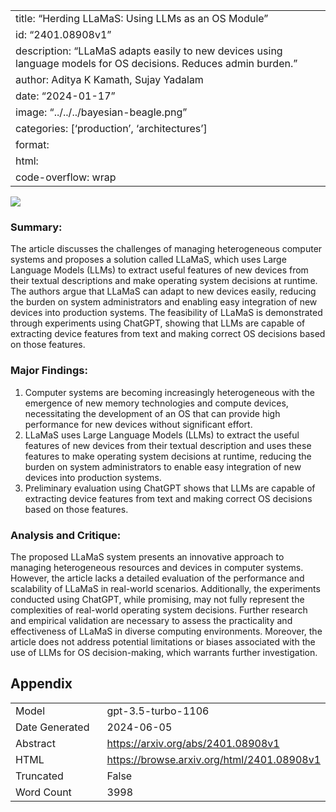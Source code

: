 
---
title: "Herding LLaMaS: Using LLMs as an OS Module"
id: "2401.08908v1"
description: "LLaMaS adapts easily to new devices using language models for OS decisions. Reduces admin burden."
author: Aditya K Kamath, Sujay Yadalam
date: "2024-01-17"
image: "../../../bayesian-beagle.png"
categories: ['production', 'architectures']
format:
  html:
    code-overflow: wrap
---

![](../../../bayesian-beagle.png)

### **Summary:**
The article discusses the challenges of managing heterogeneous computer systems and proposes a solution called LLaMaS, which uses Large Language Models (LLMs) to extract useful features of new devices from their textual descriptions and make operating system decisions at runtime. The authors argue that LLaMaS can adapt to new devices easily, reducing the burden on system administrators and enabling easy integration of new devices into production systems. The feasibility of LLaMaS is demonstrated through experiments using ChatGPT, showing that LLMs are capable of extracting device features from text and making correct OS decisions based on those features.

### **Major Findings:**
1. Computer systems are becoming increasingly heterogeneous with the emergence of new memory technologies and compute devices, necessitating the development of an OS that can provide high performance for new devices without significant effort.
2. LLaMaS uses Large Language Models (LLMs) to extract the useful features of new devices from their textual description and uses these features to make operating system decisions at runtime, reducing the burden on system administrators to enable easy integration of new devices into production systems.
3. Preliminary evaluation using ChatGPT shows that LLMs are capable of extracting device features from text and making correct OS decisions based on those features.

### **Analysis and Critique:**
The proposed LLaMaS system presents an innovative approach to managing heterogeneous resources and devices in computer systems. However, the article lacks a detailed evaluation of the performance and scalability of LLaMaS in real-world scenarios. Additionally, the experiments conducted using ChatGPT, while promising, may not fully represent the complexities of real-world operating system decisions. Further research and empirical validation are necessary to assess the practicality and effectiveness of LLaMaS in diverse computing environments. Moreover, the article does not address potential limitations or biases associated with the use of LLMs for OS decision-making, which warrants further investigation.

## Appendix

|          |          |
|----------|----------|
| Model     | gpt-3.5-turbo-1106       |
| Date Generated     | 2024-06-05       |
| Abstract | [https://arxiv.org/abs/2401.08908v1](https://arxiv.org/abs/2401.08908v1)        |
| HTML     | [https://browse.arxiv.org/html/2401.08908v1](https://browse.arxiv.org/html/2401.08908v1)       |
| Truncated       | False       |
| Word Count       | 3998       |